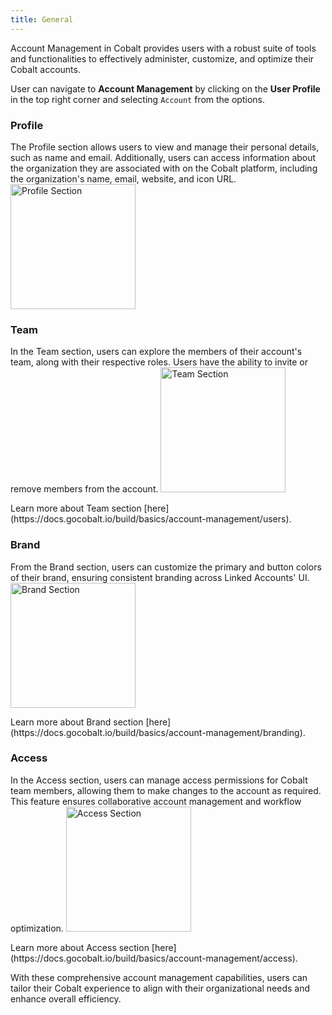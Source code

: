 ```yaml
---
title: General
---
```


Account Management in Cobalt provides users with a robust suite of tools and functionalities to effectively administer, customize, and optimize their Cobalt accounts.

User can navigate to **Account Management** by clicking on the **User Profile** in the top right corner and selecting `Account` from the options.

### Profile
The Profile section allows users to view and manage their personal details, such as name and email. Additionally, users can access information about the organization they are associated with on the Cobalt platform, including the organization's name, email, website, and icon URL.
<img height="200" src="/images/Guides/Account-management/am-profile.png" alt="Profile Section"/>

### Team
In the Team section, users can explore the members of their account's team, along with their respective roles. Users have the ability to invite or remove members from the account.
<img height="200" src="/images/Guides/Account-management/am-team.png" alt="Team Section"/>

<Tip>
Learn more about Team section [here](https://docs.gocobalt.io/build/basics/account-management/users).
</Tip>

### Brand
From the Brand section, users can customize the primary and button colors of their brand, ensuring consistent branding across Linked Accounts' UI.
<img height="200" src="/images/Guides/Account-management/am-brand.png" alt="Brand Section"/>

<Tip>
Learn more about Brand section [here](https://docs.gocobalt.io/build/basics/account-management/branding).
</Tip>

### Access
In the Access section, users can manage access permissions for Cobalt team members, allowing them to make changes to the account as required. This feature ensures collaborative account management and workflow optimization.
<img height="200" src="/images/Guides/Account-management/am-access.png" alt="Access Section"/>

<Tip>
Learn more about Access section [here](https://docs.gocobalt.io/build/basics/account-management/access).
</Tip>

With these comprehensive account management capabilities, users can tailor their Cobalt experience to align with their organizational needs and enhance overall efficiency.